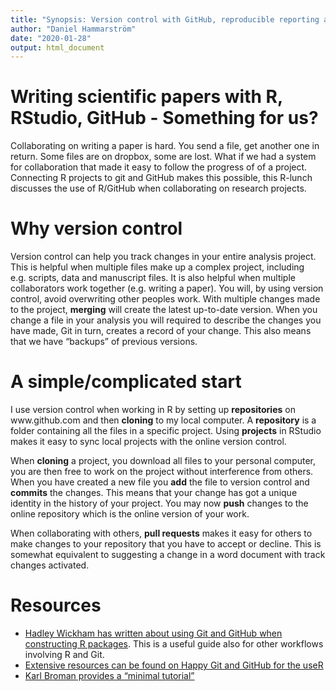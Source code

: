 ```yaml
---
title: "Synopsis: Version control with GitHub, reproducible reporting and collaboration in data analysis"
author: "Daniel Hammarström"
date: "2020-01-28"
output: html_document
---
```


# Writing scientific papers with R, RStudio, GitHub - Something for us?

Collaborating on writing a paper is hard. You send a file, get another one in return. Some files are on dropbox, some are lost. What if we had a system for collaboration that made it easy to follow the progress of of a project. Connecting R projects to git and GitHub makes this possible, this R-lunch discusses the use of R/GitHub when collaborating on research projects.


# Why version control

Version control can help you track changes in your entire analysis project. This is helpful when multiple files make up a complex project, including e.g. scripts, data and manuscript files. It is also helpful when multiple collaborators work together (e.g. writing a paper). You will, by using version control, avoid overwriting other peoples work. With multiple changes made to the project, **merging** will create the latest up-to-date version. When you change a file in your analysis you will required to describe the changes you have made, Git in turn, creates a record of your change. This also means that we have "backups" of previous versions.

# A simple/complicated start

I use version control when working in R by setting up **repositories** on www.github.com and then **cloning** to my local computer. A **repository** is a folder containing all the files in a specific project. Using **projects** in RStudio makes it easy to sync local projects with the online version control.

When **cloning** a project, you download all files to your personal computer, you are then free to work on the project without interference from others. When you have created a new file you **add** the file to version control and **commits** the changes. This means that your change has got a unique identity in the history of your project. You may now **push** changes to the online repository which is the online version of your work. 

When collaborating with others, **pull requests** makes it easy for others to make changes to your repository that you have to accept or decline. This is somewhat equivalent to suggesting a change in a word document with track changes activated. 

# Resources

- [Hadley Wickham has written about using Git and GitHub when constructing R packages](http://r-pkgs.had.co.nz/git.html). This is a useful guide also for other workflows involving R and Git.
- [Extensive resources can be found on Happy Git and GitHub for the useR](https://happygitwithr.com/)
- [Karl Broman provides a "minimal tutorial"](https://happygitwithr.com/)





